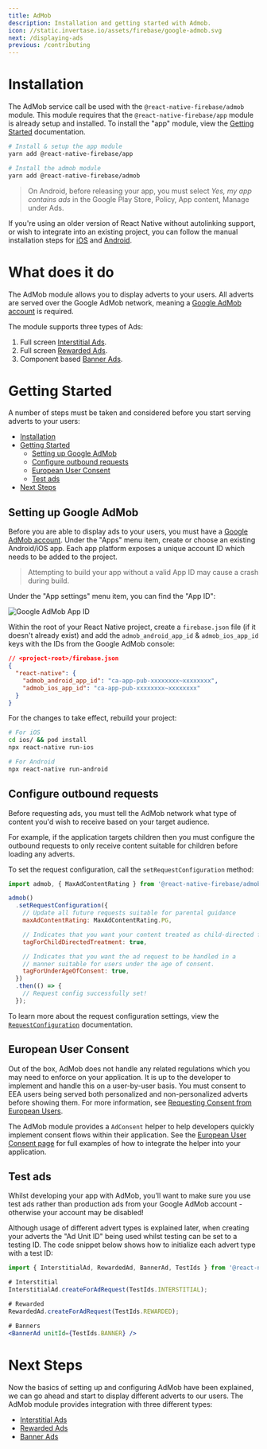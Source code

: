 ```yaml
---
title: AdMob
description: Installation and getting started with Admob.
icon: //static.invertase.io/assets/firebase/google-admob.svg
next: /displaying-ads
previous: /contributing
---
```


# Installation

The AdMob service call be used with the `@react-native-firebase/admob` module. This module requires that the
`@react-native-firebase/app` module is already setup and installed. To install the "app" module, view the
[Getting Started](/) documentation.

```bash
# Install & setup the app module
yarn add @react-native-firebase/app

# Install the admob module
yarn add @react-native-firebase/admob
```

> On Android, before releasing your app, you must select _Yes, my app contains ads_ in the Google Play Store, Policy, App content, Manage under Ads.

If you're using an older version of React Native without autolinking support, or wish to integrate into an existing project,
you can follow the manual installation steps for [iOS](/admob/usage/installation/ios) and [Android](/admob/usage/installation/android).

# What does it do

The AdMob module allows you to display adverts to your users. All adverts are served over the Google AdMob network, meaning
a [Google AdMob account](https://apps.admob.com) is required.

<Youtube id="9qCxo0D-Sak" />

The module supports three types of Ads:

1. Full screen [Interstitial Ads](/admob/displaying-ads#interstitial-ads).
2. Full screen [Rewarded Ads](/admob/displaying-ads#rewarded-ads).
3. Component based [Banner Ads](/admob/displaying-ads#banner-ads).

# Getting Started

A number of steps must be taken and considered before you start serving adverts to your users:

- [Installation](#installation)
- [Getting Started](#getting-started)
  - [Setting up Google AdMob](#setting-up-google-admob)
  - [Configure outbound requests](#configure-outbound-requests)
  - [European User Consent](#european-user-consent)
  - [Test ads](#test-ads)
- [Next Steps](#next-steps)

## Setting up Google AdMob

Before you are able to display ads to your users, you must have a [Google AdMob account](https://apps.admob.com). Under the
"Apps" menu item, create or choose an existing Android/iOS app. Each app platform exposes a unique account ID which needs to
be added to the project.

> Attempting to build your app without a valid App ID may cause a crash during build.

Under the "App settings" menu item, you can find the "App ID":

![Google AdMob App ID](https://prismic-io.s3.amazonaws.com/invertase%2F52dd6900-108c-47a6-accb-699fde963b99_new+project+%2813%29.jpg)

Within the root of your React Native project, create a `firebase.json` file (if it doesn't already exist) and add the
`admob_android_app_id` & `admob_ios_app_id` keys with the IDs from the Google AdMob console:

```json
// <project-root>/firebase.json
{
  "react-native": {
    "admob_android_app_id": "ca-app-pub-xxxxxxxx~xxxxxxxx",
    "admob_ios_app_id": "ca-app-pub-xxxxxxxx~xxxxxxxx"
  }
}
```

For the changes to take effect, rebuild your project:

```bash
# For iOS
cd ios/ && pod install
npx react-native run-ios

# For Android
npx react-native run-android
```

## Configure outbound requests

Before requesting ads, you must tell the AdMob network what type of content you'd wish to receive based on your target
audience.

For example, if the application targets children then you must configure the outbound requests to only
receive content suitable for children before loading any adverts.

To set the request configuration, call the `setRequestConfiguration` method:

```js
import admob, { MaxAdContentRating } from '@react-native-firebase/admob';

admob()
  .setRequestConfiguration({
    // Update all future requests suitable for parental guidance
    maxAdContentRating: MaxAdContentRating.PG,

    // Indicates that you want your content treated as child-directed for purposes of COPPA.
    tagForChildDirectedTreatment: true,

    // Indicates that you want the ad request to be handled in a
    // manner suitable for users under the age of consent.
    tagForUnderAgeOfConsent: true,
  })
  .then(() => {
    // Request config successfully set!
  });
```

To learn more about the request configuration settings, view the [`RequestConfiguration`](/reference/admob/requestconfiguration) documentation.

## European User Consent

Out of the box, AdMob does not handle any related regulations which you may need to enforce on your application.
It is up to the developer to implement and handle this on a user-by-user basis. You must consent to EEA users
being served both personalized and non-personalized adverts before showing them. For more information, see
[Requesting Consent from European Users](https://developers.google.com/admob/android/eu-consent).

The AdMob module provides a `AdConsent` helper to help developers quickly implement consent flows within their application.
See the [European User Consent page](/admob/european-user-consent) for full examples of how to integrate the helper into your application.

## Test ads

Whilst developing your app with AdMob, you'll want to make sure you use test ads rather than production ads from your
Google AdMob account - otherwise your account may be disabled!

Although usage of different advert types is explained later, when creating your adverts the "Ad Unit ID" being used whilst
testing can be set to a testing ID. The code snippet below shows how to initialize each advert type with a test ID:

```jsx
import { InterstitialAd, RewardedAd, BannerAd, TestIds } from '@react-native-firebase/admob';

# Interstitial
InterstitialAd.createForAdRequest(TestIds.INTERSTITIAL);

# Rewarded
RewardedAd.createForAdRequest(TestIds.REWARDED);

# Banners
<BannerAd unitId={TestIds.BANNER} />
```

# Next Steps

Now the basics of setting up and configuring AdMob have been explained, we can go ahead and start to display different
adverts to our users. The AdMob module provides integration with three different types:

- [Interstitial Ads](/admob/displaying-ads#interstitial-ads)
- [Rewarded Ads](/admob/displaying-ads#rewarded-ads)
- [Banner Ads](/admob/displaying-ads#banner-ads)
